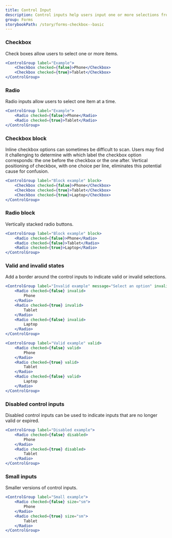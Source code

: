 ```yaml
---
title: Control Input
description: Control inputs help users input one or more selections from multiple options. Our control inputs consist of checkboxes and radio buttons.
group: Forms
storybookPath: /story/forms-checkbox--basic
---
```


### Checkbox

Check boxes allow users to select one or more items.

```jsx live
<ControlGroup label="Example">
	<Checkbox checked={false}>Phone</Checkbox>
	<Checkbox checked={true}>Tablet</Checkbox>
</ControlGroup>
```

### Radio

Radio inputs allow users to select one item at a time.

```jsx live
<ControlGroup label="Example">
	<Radio checked={false}>Phone</Radio>
	<Radio checked={true}>Tablet</Radio>
</ControlGroup>
```

### Checkbox block

Inline checkbox options can sometimes be difficult to scan. Users may find it challenging to determine with which label the checkbox option corresponds: the one before the checkbox or the one after. Vertical positioning of checkbox, with one choice per line, eliminates this potential cause for confusion.

```jsx live
<ControlGroup label="Block example" block>
	<Checkbox checked={false}>Phone</Checkbox>
	<Checkbox checked={true}>Tablet</Checkbox>
	<Checkbox checked={true}>Laptop</Checkbox>
</ControlGroup>
```

### Radio block

Vertically stacked radio buttons.

```jsx live
<ControlGroup label="Block example" block>
	<Radio checked={false}>Phone</Radio>
	<Radio checked={false}>Tablet</Radio>
	<Radio checked={true}>Laptop</Radio>
</ControlGroup>
```

### Valid and invalid states

Add a border around the control inputs to indicate valid or invalid selections.

```jsx live
<ControlGroup label="Invalid example" message="Select an option" invalid>
	<Radio checked={false} invalid>
		Phone
	</Radio>
	<Radio checked={true} invalid>
		Tablet
	</Radio>
	<Radio checked={false} invalid>
		Laptop
	</Radio>
</ControlGroup>
```

```jsx live
<ControlGroup label="Valid example" valid>
	<Radio checked={false} valid>
		Phone
	</Radio>
	<Radio checked={true} valid>
		Tablet
	</Radio>
	<Radio checked={false} valid>
		Laptop
	</Radio>
</ControlGroup>
```

### Disabled control inputs

Disabled control inputs can be used to indicate inputs that are no longer valid or expired.

```jsx live
<ControlGroup label="Disabled example">
	<Radio checked={false} disabled>
		Phone
	</Radio>
	<Radio checked={true} disabled>
		Tablet
	</Radio>
</ControlGroup>
```

### Small inputs

Smaller versions of control inputs.

```jsx live
<ControlGroup label="Small example">
	<Radio checked={false} size="sm">
		Phone
	</Radio>
	<Radio checked={true} size="sm">
		Tablet
	</Radio>
</ControlGroup>
```
